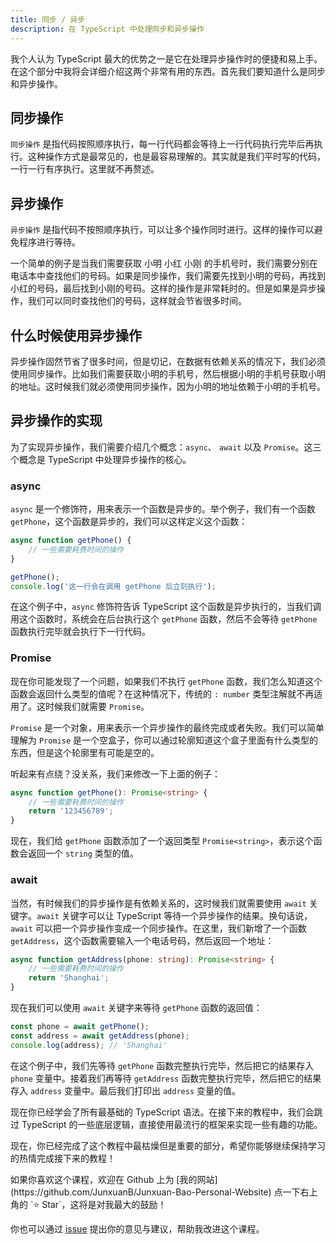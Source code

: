 ```yaml
---
title: 同步 / 异步
description: 在 TypeScript 中处理同步和异步操作
---
```

我个人认为 TypeScript 最大的优势之一是它在处理异步操作时的便捷和易上手。在这个部分中我将会详细介绍这两个非常有用的东西。首先我们要知道什么是同步和异步操作。

## 同步操作
`同步操作` 是指代码按照顺序执行，每一行代码都会等待上一行代码执行完毕后再执行。这种操作方式是最常见的，也是最容易理解的。其实就是我们平时写的代码，一行一行有序执行。这里就不再赘述。

## 异步操作
`异步操作` 是指代码不按照顺序执行，可以让多个操作同时进行。这样的操作可以避免程序进行等待。  

一个简单的例子是当我们需要获取 小明 小红 小刚 的手机号时，我们需要分别在电话本中查找他们的号码。如果是同步操作，我们需要先找到小明的号码，再找到小红的号码，最后找到小刚的号码。这样的操作是非常耗时的。但是如果是异步操作，我们可以同时查找他们的号码，这样就会节省很多时间。

## 什么时候使用异步操作
异步操作固然节省了很多时间，但是切记，在数据有依赖关系的情况下，我们必须使用同步操作。比如我们需要获取小明的手机号，然后根据小明的手机号获取小明的地址。这时候我们就必须使用同步操作，因为小明的地址依赖于小明的手机号。

## 异步操作的实现
为了实现异步操作，我们需要介绍几个概念：`async`、 `await` 以及 `Promise`。这三个概念是 TypeScript 中处理异步操作的核心。  

### async
`async` 是一个修饰符，用来表示一个函数是异步的。举个例子，我们有一个函数 `getPhone`，这个函数是异步的，我们可以这样定义这个函数：
```typescript
async function getPhone() {
    // 一些需要耗费时间的操作
}

getPhone();
console.log('这一行会在调用 getPhone 后立刻执行');
```
在这个例子中，`async` 修饰符告诉 TypeScript 这个函数是异步执行的，当我们调用这个函数时，系统会在后台执行这个 `getPhone` 函数，然后不会等待 `getPhone` 函数执行完毕就会执行下一行代码。

### Promise
现在你可能发现了一个问题，如果我们不执行 `getPhone` 函数，我们怎么知道这个函数会返回什么类型的值呢？在这种情况下，传统的 `: number` 类型注解就不再适用了。这时候我们就需要 `Promise`。  

`Promise` 是一个对象，用来表示一个异步操作的最终完成或者失败。我们可以简单理解为 `Promise` 是一个空盒子，你可以通过轮廓知道这个盒子里面有什么类型的东西，但是这个轮廓里有可能是空的。  

听起来有点绕？没关系，我们来修改一下上面的例子：
```typescript
async function getPhone(): Promise<string> {
    // 一些需要耗费时间的操作
    return '123456789';
}
```
现在，我们给 `getPhone` 函数添加了一个返回类型 `Promise<string>`，表示这个函数会返回一个 `string` 类型的值。

### await
当然，有时候我们的异步操作是有依赖关系的，这时候我们就需要使用 `await` 关键字。`await` 关键字可以让 TypeScript 等待一个异步操作的结果。换句话说，`await` 可以把一个异步操作变成一个同步操作。在这里，我们新增了一个函数 `getAddress`，这个函数需要输入一个电话号码，然后返回一个地址：
```typescript
async function getAddress(phone: string): Promise<string> {
    // 一些需要耗费时间的操作
    return 'Shanghai';
}
```
现在我们可以使用 `await` 关键字来等待 `getPhone` 函数的返回值：
```typescript
const phone = await getPhone();
const address = await getAddress(phone);
console.log(address); // 'Shanghai'
```
在这个例子中，我们先等待 `getPhone` 函数完整执行完毕，然后把它的结果存入 `phone` 变量中。接着我们再等待 `getAddress` 函数完整执行完毕，然后把它的结果存入 `address` 变量中。最后我们打印出 `address` 变量的值。

<Aside type="tip" title="🎉 恭喜你踏出了第一步！🎉 ">
现在你已经学会了所有最基础的 TypeScript 语法。在接下来的教程中，我们会跳过 TypeScript 的一些底层逻辑，直接使用最流行的框架来实现一些有趣的功能。  

现在，你已经完成了这个教程中最枯燥但是重要的部分，希望你能够继续保持学习的热情完成接下来的教程！
</Aside>

<Aside type="tip" title="如果你喜欢这个课程..">
如果你喜欢这个课程，欢迎在 Github 上为 [我的网站](https://github.com/JunxuanB/Junxuan-Bao-Personal-Website) 点一下右上角的 `⭐️ Star`，这将是对我最大的鼓励！  

你也可以通过 [issue](https://github.com/JunxuanB/Junxuan-Bao-Personal-Website/issues) 提出你的意见与建议，帮助我改进这个课程。
</Aside>